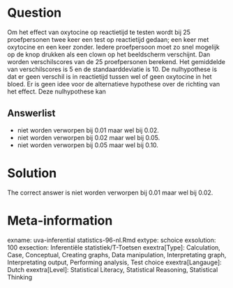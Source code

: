 Question
========

Om het effect van oxytocine op reactietijd te testen wordt bij 25 proefpersonen twee keer een test op reactietijd gedaan; een keer met oxytocine en een keer zonder. Iedere proefpersoon moet zo snel mogelijk op de knop drukken als een clown op het beeldscherm verschijnt. Dan worden verschilscores van de 25 proefpersonen berekend. Het gemiddelde van verschilscores is 5 en de standaarddeviatie is 10. De nulhypothese is dat er geen verschil is in reactietijd tussen wel of geen oxytocine in het bloed. Er is geen idee voor de alternatieve hypothese over de richting van het effect. Deze nulhypothese kan 

Answerlist
----------
* niet worden verworpen bij 0.01 maar wel bij 0.02.
* niet worden verworpen bij 0.02 maar wel bij 0.05.
* niet worden verworpen bij 0.05 maar wel bij 0.10.

Solution
========

The correct answer is  niet worden verworpen bij 0.01 maar wel bij 0.02. 

Meta-information
================
exname: uva-inferential statistics-96-nl.Rmd 
extype: schoice 
exsolution: 100 
exsection: Inferentiële statistiek/T-Toetsen
exextra[Type]: Calculation, Case, Conceptual, Creating graphs, Data manipulation, Interpretating graph, Interpretating output, Performing analysis, Test choice 
exextra[Langauge]: Dutch 
exextra[Level]: Statistical Literacy, Statistical Reasoning, Statistical Thinking 
